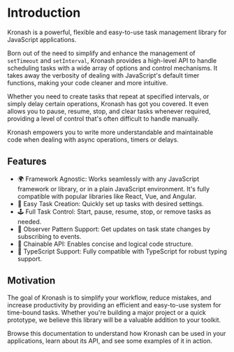 # Introduction

Kronash is a powerful, flexible and easy-to-use task management library for JavaScript applications.

Born out of the need to simplify and enhance the management of `setTimeout` and `setInterval`, Kronash provides a high-level API to handle scheduling tasks with a wide array of options and control mechanisms. It takes away the verbosity of dealing with JavaScript's default timer functions, making your code cleaner and more intuitive.

Whether you need to create tasks that repeat at specified intervals, or simply delay certain operations, Kronash has got you covered. It even allows you to pause, resume, stop, and clear tasks whenever required, providing a level of control that's often difficult to handle manually.

Kronash empowers you to write more understandable and maintainable code when dealing with async operations, timers or delays.

## Features

- 🌍 Framework Agnostic: Works seamlessly with any JavaScript framework or library, or in a plain JavaScript environment. It's fully compatible with popular libraries like React, Vue, and Angular.
- 🚀 Easy Task Creation: Quickly set up tasks with desired settings.
- 🕹️ Full Task Control: Start, pause, resume, stop, or remove tasks as needed.
- 👀 Observer Pattern Support: Get updates on task state changes by subscribing to events.
- 🔗 Chainable API: Enables concise and logical code structure.
- 💅 TypeScript Support: Fully compatible with TypeScript for robust typing support.

## Motivation

The goal of Kronash is to simplify your workflow, reduce mistakes, and increase productivity by providing an efficient and easy-to-use system for time-bound tasks. Whether you're building a major project or a quick prototype, we believe this library will be a valuable addition to your toolkit.

Browse this documentation to understand how Kronash can be used in your applications, learn about its API, and see some examples of it in action.
